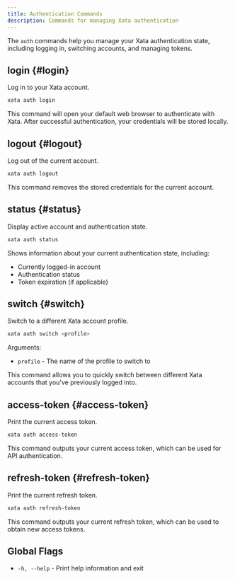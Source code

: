 ```yaml
---
title: Authentication Commands
description: Commands for managing Xata authentication
---
```


The `auth` commands help you manage your Xata authentication state, including logging in, switching accounts, and managing tokens.

## login {#login}

Log in to your Xata account.

```bash
xata auth login
```

This command will open your default web browser to authenticate with Xata. After successful authentication, your credentials will be stored locally.

## logout {#logout}

Log out of the current account.

```bash
xata auth logout
```

This command removes the stored credentials for the current account.

## status {#status}

Display active account and authentication state.

```bash
xata auth status
```

Shows information about your current authentication state, including:
- Currently logged-in account
- Authentication status
- Token expiration (if applicable)

## switch {#switch}

Switch to a different Xata account profile.

```bash
xata auth switch <profile>
```

Arguments:
- `profile` - The name of the profile to switch to

This command allows you to quickly switch between different Xata accounts that you've previously logged into.

## access-token {#access-token}

Print the current access token.

```bash
xata auth access-token
```

This command outputs your current access token, which can be used for API authentication.

## refresh-token {#refresh-token}

Print the current refresh token.

```bash
xata auth refresh-token
```

This command outputs your current refresh token, which can be used to obtain new access tokens.

## Global Flags

- `-h, --help` - Print help information and exit 